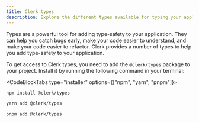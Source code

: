 ```yaml
---
title: Clerk types
description: Explore the different types available for typing your application.
---
```


Types are a powerful tool for adding type-safety to your application. They can help you catch bugs early, make your code easier to understand, and make your code easier to refactor. Clerk provides a number of types to help you add type-safety to your application.

To get access to Clerk types, you need to add the `@clerk/types` package to your project. Install it by running the following command in your terminal:

<CodeBlockTabs type="installer" options={["npm", "yarn", "pnpm"]}>
  ```bash {{ filename: 'terminal' }}
  npm install @clerk/types
  ```

  ```bash {{ filename: 'terminal' }}
  yarn add @clerk/types
  ```

  ```bash {{ filename: 'terminal' }}
  pnpm add @clerk/types
  ```
</CodeBlockTabs>
